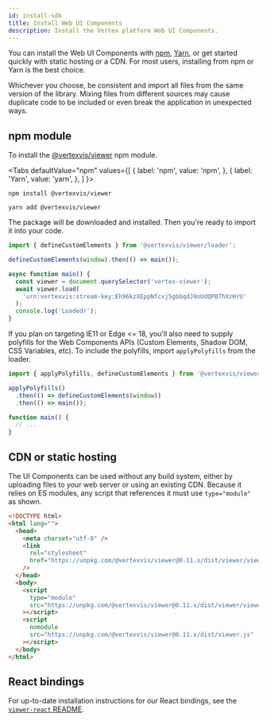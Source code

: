 ```yaml
---
id: install-sdk
title: Install Web UI Components
description: Install the Vertex platform Web UI Components.
---
```



You can install the Web UI Components with [npm](https://www.npmjs.com/get-npm), [Yarn](https://classic.yarnpkg.com/en/docs/install/), or get started quickly with static hosting or a CDN. For most users, installing from npm or Yarn is the best choice.

Whichever you choose, be consistent and import all files from the same version of the library. Mixing files from different sources may cause duplicate code to be included or even break the application in unexpected ways.

## npm module

To install the [@vertexvis/viewer](https://www.npmjs.com/package/@vertexvis/viewer) npm module.

<Tabs
  defaultValue="npm"
  values={[
    { label: 'npm', value: 'npm', },
    { label: 'Yarn', value: 'yarn', },
  ]
}>
<TabItem value="npm">

```shell
npm install @vertexvis/viewer
```

</TabItem>
<TabItem value="yarn">

```shell
yarn add @vertexvis/viewer
```

</TabItem>
</Tabs>

The package will be downloaded and installed. Then you're ready to import it into your code.

```js
import { defineCustomElements } from '@vertexvis/viewer/loader';

defineCustomElements(window).then(() => main());

async function main() {
  const viewer = document.querySelector('vertex-viewer');
  await viewer.load(
    'urn:vertexvis:stream-key:Eh96kzXEppNfcxj5gbbqdJ9oUdQPB7hXzHrU'
  );
  console.log('Loaded!');
}
```

If you plan on targeting IE11 or Edge <= 18, you'll also need to supply polyfills for the Web Components APIs (Custom Elements, Shadow DOM, CSS Variables, etc). To include the polyfills, import `applyPolyfills` from the loader.

```js
import { applyPolyfills, defineCustomElements } from '@vertexvis/viewer/loader';

applyPolyfills()
  .then(() => defineCustomElements(window))
  .then(() => main());

function main() {
  // ...
}
```

## CDN or static hosting

The UI Components can be used without any build system, either by uploading files to your web server or using an existing CDN. Because it relies on ES modules, any script that references it must use `type="module"` as shown.

```html
<!DOCTYPE html>
<html lang="">
  <head>
    <meta charset="utf-8" />
    <link
      rel="stylesheet"
      href="https://unpkg.com/@vertexvis/viewer@0.11.x/dist/viewer/viewer.css"
    />
  </head>
  <body>
    <script
      type="module"
      src="https://unpkg.com/@vertexvis/viewer@0.11.x/dist/viewer/viewer.esm.js"
    ></script>
    <script
      nomodule
      src="https://unpkg.com/@vertexvis/viewer@0.11.x/dist/viewer.js"
    ></script>
  </body>
</html>
```

## React bindings

For up-to-date installation instructions for our React bindings, see the [`viewer-react` README](https://github.com/Vertexvis/vertex-web-sdk/tree/master/packages/viewer-react).
